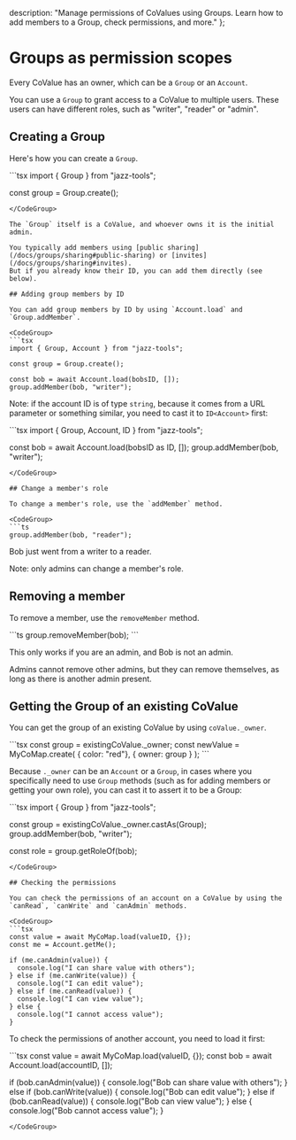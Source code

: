   description: "Manage permissions of CoValues using Groups. Learn how to add members to a Group, check permissions, and more."
};


# Groups as permission scopes

Every CoValue has an owner, which can be a `Group` or an `Account`.

You can use a `Group` to grant access to a CoValue to multiple users. These users can
have different roles, such as "writer", "reader" or "admin".

## Creating a Group

Here's how you can create a `Group`.

<CodeGroup>
```tsx
import { Group } from "jazz-tools";

const group = Group.create();
```
</CodeGroup>

The `Group` itself is a CoValue, and whoever owns it is the initial admin.

You typically add members using [public sharing](/docs/groups/sharing#public-sharing) or [invites](/docs/groups/sharing#invites).
But if you already know their ID, you can add them directly (see below).

## Adding group members by ID

You can add group members by ID by using `Account.load` and `Group.addMember`.

<CodeGroup>
```tsx
import { Group, Account } from "jazz-tools";

const group = Group.create();

const bob = await Account.load(bobsID, []);
group.addMember(bob, "writer");
```
</CodeGroup>

Note: if the account ID is of type `string`, because it comes from a URL parameter or something similar, you need to cast it to `ID<Account>` first:

<CodeGroup>
```tsx
import { Group, Account, ID } from "jazz-tools";

const bob = await Account.load(bobsID as ID<Account>, []);
group.addMember(bob, "writer");
```
</CodeGroup>

## Change a member's role

To change a member's role, use the `addMember` method.

<CodeGroup>
```ts
group.addMember(bob, "reader");
```
</CodeGroup>

Bob just went from a writer to a reader.

Note: only admins can change a member's role.

## Removing a member

To remove a member, use the `removeMember` method.

<CodeGroup>
```ts
group.removeMember(bob);
```
</CodeGroup>

This only works if you are an admin, and Bob is not an admin.

Admins cannot remove other admins, but they can remove themselves, as long as there is another admin present.

## Getting the Group of an existing CoValue

You can get the group of an existing CoValue by using `coValue._owner`.

<CodeGroup>
```tsx
const group = existingCoValue._owner;
const newValue = MyCoMap.create(
  { color: "red"},
  { owner: group }
);
```
</CodeGroup>

Because `._owner` can be an `Account` or a `Group`, in cases where you specifically need to use `Group` methods (such as for adding members or getting your own role), you can cast it to assert it to be a Group:

<CodeGroup>
```tsx
import { Group } from "jazz-tools";

const group = existingCoValue._owner.castAs(Group);
group.addMember(bob, "writer");

const role = group.getRoleOf(bob);
```
</CodeGroup>

## Checking the permissions

You can check the permissions of an account on a CoValue by using the `canRead`, `canWrite` and `canAdmin` methods.

<CodeGroup>
```tsx
const value = await MyCoMap.load(valueID, {});
const me = Account.getMe();

if (me.canAdmin(value)) {
  console.log("I can share value with others"); 
} else if (me.canWrite(value)) {
  console.log("I can edit value");
} else if (me.canRead(value)) {
  console.log("I can view value");
} else {
  console.log("I cannot access value");
}
```
</CodeGroup>

To check the permissions of another account, you need to load it first:

<CodeGroup>
```tsx
const value = await MyCoMap.load(valueID, {});
const bob = await Account.load(accountID, []);

if (bob.canAdmin(value)) {
  console.log("Bob can share value with others"); 
} else if (bob.canWrite(value)) {
  console.log("Bob can edit value");
} else if (bob.canRead(value)) {
  console.log("Bob can view value");
} else {
  console.log("Bob cannot access value");
}
```
</CodeGroup>
